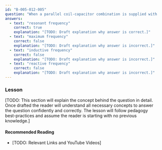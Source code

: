 ```yaml
---
id: "B-005-012-005"
question: "When a parallel coil-capacitor combination is supplied with AC of different frequencies, there will be one frequency where the impedance will be highest. This is the:"
answers:
  - text: "resonant frequency"
    correct: true
    explanation: "[TODO: Draft explanation why answer is correct.]"
  - text: "maximum frequency"
    correct: false
    explanation: "[TODO: Draft explanation why answer is incorrect.]"
  - text: "inductive frequency"
    correct: false
    explanation: "[TODO: Draft explanation why answer is incorrect.]"
  - text: "reactive frequency"
    correct: false
    explanation: "[TODO: Draft explanation why answer is incorrect.]"
---
```


### Lesson

[TODO: This section will explain the concept behind the question in detail. Once drafted the reader will understand all necessary concepts to answer the question confidently and correctly. The lesson will follow pedagogy best-practices and assume the reader is starting with no previous knowledge.]

#### Recommended Reading

- [TODO: Relevant Links and YouTube Videos]
